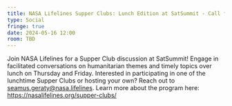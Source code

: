 ```yaml
---
title: NASA Lifelines Supper Clubs: Lunch Edition at SatSummit - Call for Hosts and Participants
type: Social
fringe: true
date: 2024-05-16 12:00
room: TBD
---
```

 Join NASA Lifelines for a Supper Club discussion at SatSummit! Engage in facilitated conversations on humanitarian themes and timely topics over lunch on Thursday and Friday. Interested in participating in one of the lunchtime Supper Clubs or hosting your own? Reach out to seamus.geraty@nasa.lifelines. Learn more about the program here: https://nasalifelines.org/supper-clubs/

